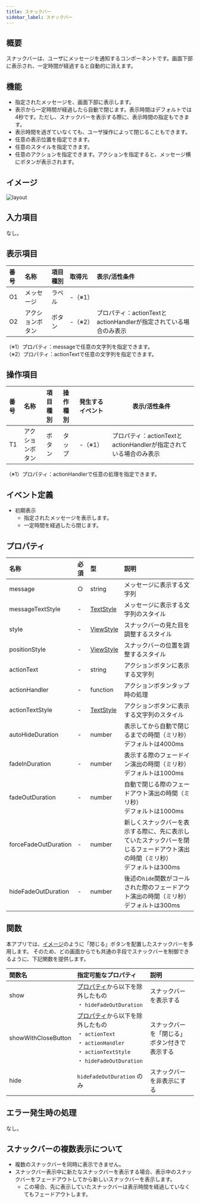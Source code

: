 ```yaml
---
title: スナックバー
sidebar_label: スナックバー
---
```

## 概要

スナックバーは、ユーザにメッセージを通知するコンポーネントです。画面下部に表示され、一定時間が経過すると自動的に消えます。

## 機能

- 指定されたメッセージを、画面下部に表示します。
- 表示から一定時間が経過したら自動で閉じます。表示時間はデフォルトでは4秒です。ただし、スナックバーを表示する際に、表示時間の指定もできます。
- 表示時間を過ぎていなくても、ユーザ操作によって閉じることもできます。
- 任意の表示位置を指定できます。
- 任意のスタイルを指定できます。
- 任意のアクションを指定できます。アクションを指定すると、メッセージ横にボタンが表示されます。

## イメージ

![layout](./layout.drawio.png)

## 入力項目

なし。

## 表示項目

| 番号 | 名称          | 項目種別    | 取得元               | 表示/活性条件                                 |
|:----|:--------------|:-----------|:--------------------|:--------------------------------------------|
| O1  | メッセージ      | ラベル     | -（※1）               |                                            |
| O2  | アクションボタン  | ボタン      | -（※2）              | プロパティ：actionTextとactionHandlerが指定されている場合のみ表示 |
（※1）プロパティ：messageで任意の文字列を指定できます。<br />
（※2）プロパティ：actionTextで任意の文字列を指定できます。

## 操作項目

| 番号 | 名称        | 項目種別    | 操作種別   | 発生するイベント   | 表示/活性条件                               |
|:----|:------------|:-----------|:----------|:----------------|-------------------------------------------|
| T1  | アクションボタン | ボタン    | タップ    | -（※1）| プロパティ：actionTextとactionHandlerが指定されている場合のみ表示 |
（※1）プロパティ：actionHandlerで任意の処理を指定できます。

## イベント定義

- 初期表示
  - 指定されたメッセージを表示します。
  - 一定時間を経過したら閉じます。

## プロパティ

| 名称           | 必須 | 型     | 説明                                                   |
|:--------------|:-----|:-------|:------------------------------------------------------|
| message       | ○    | string | メッセージに表示する文字列                                |
| messageTextStyle       | -    | [TextStyle][] | メッセージに表示する文字列のスタイル        |
| style       | -    | [ViewStyle][] | スナックバーの見た目を調整するスタイル                  |
| positionStyle       | -    | [ViewStyle][] | スナックバーの位置を調整するスタイル |
| actionText       | -    | string | アクションボタンに表示する文字列                       |
| actionHandler       | -    | function | アクションボタンタップ時の処理            |
| actionTextStyle       | -    | [TextStyle][] | アクションボタンに表示する文字列のスタイル           |
| autoHideDuration       | -    | number | 表示してから自動で閉じるまでの時間（ミリ秒）<br />デフォルトは4000ms   |
| fadeInDuration       | -    | number | 表示する際のフェードイン演出の時間（ミリ秒）<br />デフォルトは1000ms                         |
| fadeOutDuration       | -    | number | 自動で閉じる際のフェードアウト演出の時間（ミリ秒）<br />デフォルトは1000ms                    |
| forceFadeOutDuration       | -    | number | 新しくスナックバーを表示する際に、先に表示していたスナックバーを閉じるフェードアウト演出の時間（ミリ秒）<br />デフォルトは300ms              |
| hideFadeOutDuration       | -    | number | 後述の`hide`関数がコールされた際のフェードアウト演出の時間（ミリ秒）<br />デフォルトは300ms |

## 関数

本アプリでは、[イメージ](/react-native/santoku/design/screen-specs/common-parts/snackbar/overview#イメージ)のように「閉じる」ボタンを配置したスナックバーを多用します。
そのため、どの画面からでも共通の手段でスナックバーを制御できるように、下記関数を提供します。

| 関数名 | 指定可能なプロパティ |  説明 |
|:--------|:-------------------|:------|
| show | [プロパティ][]から以下を除外したもの<br />・ `hideFadeOutDuration` | スナックバーを表示する |
| showWithCloseButton | [プロパティ][]から以下を除外したもの<br />・ `actionText`<br />・ `actionHandler`<br />・ `actionTextStyle`<br />・ `hideFadeOutDuration`  | スナックバーを「閉じる」ボタン付きで表示する |
| hide | `hideFadeOutDuration` のみ | スナックバーを非表示にする |

## エラー発生時の処理

なし。

## スナックバーの複数表示について

- 複数のスナックバーを同時に表示できません。
- スナックバー表示中に新たなスナックバーを表示する場合、表示中のスナックバーをフェードアウトしてから新しいスナックバーを表示します。
  - この場合、先に表示していたスナックバーは表示時間を経過していなくてもフェードアウトします。

<!-- link定義を使う場合は以下に記載する -->
[ViewStyle]: https://reactnative.dev/docs/view-style-props
[TextStyle]: https://reactnative.dev/docs/text-style-props
[プロパティ]: /react-native/santoku/design/screen-specs/common-parts/snackbar/overview#プロパティ
